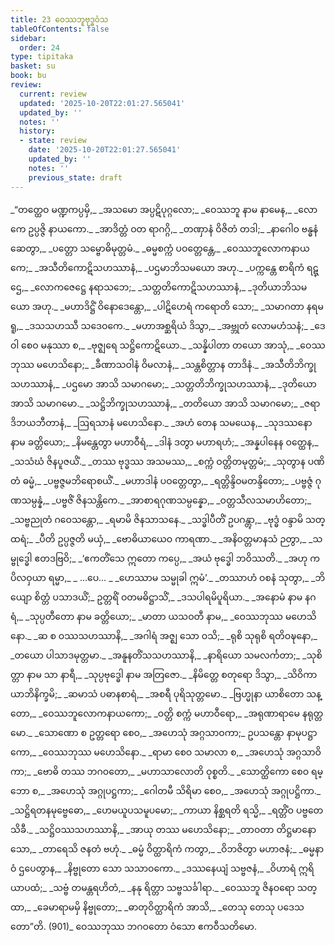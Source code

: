 ```yaml
---
title: 23 ဝေဿဘူဗုဒ္ဓဝံသ
tableOfContents: false
sidebar:
  order: 24
type: tipitaka
basket: su
book: bu
review:
  current: review
  updated: '2025-10-20T22:01:27.565041'
  updated_by: ''
  notes: ''
  history:
  - state: review
    date: '2025-10-20T22:01:27.565041'
    updated_by: ''
    notes: ''
    previous_state: draft
---
```



<DynamicBreadcrumb />


<ReviewStatus review={frontmatter.review} showDetails={true} />

<HypothesisAnnotation frontmatter={frontmatter} />

<Division number="1" book="bu" e="ch" v="21" p="368">

<Paragraph number="895" type="verses" book="bu">
_“တတ္ထေဝ မဏ္ဍကပ္ပမှိ,_  
_အသမော အပ္ပဋိပုဂ္ဂလော;_  
_ဝေဿဘူ နာမ နာမေန,_  
_လောကေ ဥပ္ပဇ္ဇိ နာယကော._  

</Paragraph>

</Division>
<Division number="2" book="bu" e="ch" v="21" p="369">

<Paragraph number="896" type="verses" book="bu">
_အာဒိတ္တံ ဝတ ရာဂဂ္ဂိ,_  
_တဏှာနံ ဝိဇိတံ တဒါ;_  
_နာဂေါဝ ဗန္ဓနံ ဆေတွာ,_  
_ပတ္တော သမ္ဗောဓိမုတ္တမံ._  

</Paragraph>

</Division>
<Division number="3" book="bu" e="ch" v="21" p="369">

<Paragraph number="897" type="verses" book="bu">
_ဓမ္မစက္ကံ ပဝတ္တေန္တေ,_  
_ဝေဿဘူလောကနာယကေ;_  
_အသီတိကောဋိသဟဿာနံ,_  
_ပဌမာဘိသမယော အဟု._  

</Paragraph>

</Division>
<Division number="4" book="bu" e="ch" v="21" p="369">

<Paragraph number="898" type="verses" book="bu">
_ပက္ကန္တေ စာရိကံ ရဋ္ဌေ,_  
_လောကဇေဋ္ဌေ နရာသဘေ;_  
_သတ္တတိကောဋိသဟဿာနံ,_  
_ဒုတိယာဘိသမယော အဟု._  

</Paragraph>

</Division>
<Division number="5" book="bu" e="ch" v="21" p="369">

<Paragraph number="899" type="verses" book="bu">
_မဟာဒိဋ္ဌိံ ဝိနောဒေန္တော,_  
_ပါဋိဟေရံ ကရောတိ သော;_  
_သမာဂတာ နရမရူ,_  
_ဒသသဟဿီ သဒေဝကေ._  

</Paragraph>

</Division>
<Division number="6" book="bu" e="ch" v="21" p="369">

<Paragraph number="900" type="verses" book="bu">
_မဟာအစ္ဆရိယံ ဒိသွာ,_  
_အဗ္ဘုတံ လောမဟံသနံ;_  
_ဒေဝါ စေဝ မနုဿာ စ,_  
_ဗုဇ္ဈရေ သဋ္ဌိကောဋိယော._  

</Paragraph>

</Division>
<Division number="7" book="bu" e="ch" v="21" p="369">

<Paragraph number="901" type="verses" book="bu">
_သန္နိပါတာ တယော အာသုံ,_  
_ဝေဿဘုဿ မဟေသိနော;_  
_ခီဏာသဝါနံ ဝိမလာနံ,_  
_သန္တစိတ္တာန တာဒိနံ._  

</Paragraph>

</Division>
<Division number="8" book="bu" e="ch" v="21" p="369">

<Paragraph number="902" type="verses" book="bu">
_အသီတိဘိက္ခုသဟဿာနံ,_  
_ပဌမော အာသိ သမာဂမော;_  
_သတ္တတိဘိက္ခုသဟဿာနံ,_  
_ဒုတိယော အာသိ သမာဂမော._  

</Paragraph>

</Division>
<Division number="9" book="bu" e="ch" v="21" p="369">

<Paragraph number="903" type="verses" book="bu">
_သဋ္ဌိဘိက္ခုသဟဿာနံ,_  
_တတိယော အာသိ သမာဂမော;_  
_ဇရာဒိဘယဘီတာနံ,_  
_ဩရသာနံ မဟေသိနော._  

</Paragraph>

</Division>
<Division number="10" book="bu" e="ch" v="21" p="369">

<Paragraph number="904" type="verses" book="bu">
_အဟံ တေန သမယေန,_  
_သုဒဿနော နာမ ခတ္တိယော;_  
_နိမန္တေတွာ မဟာဝီရံ,_  
_ဒါနံ ဒတွာ မဟာရဟံ;_  
_အန္နပါနေန ဝတ္ထေန,_  
_သသံဃံ ဇိနပူဇယိံ._  

</Paragraph>

</Division>
<Division number="11" book="bu" e="ch" v="21" p="369">

<Paragraph number="905" type="verses" book="bu">
_တဿ ဗုဒ္ဓဿ အသမဿ,_  
_စက္ကံ ဝတ္တိတမုတ္တမံ;_  
_သုတွာန ပဏိတံ ဓမ္မံ,_  
_ပဗ္ဗဇ္ဇမဘိရောစယိံ._  

</Paragraph>

</Division>
<Division number="12" book="bu" e="ch" v="21" p="369">

<Paragraph number="906" type="verses" book="bu">
_မဟာဒါနံ ပဝတ္တေတွာ,_  
_ရတ္တိန္ဒိဝမတန္ဒိတော;_  
_ပဗ္ဗဇ္ဇံ ဂုဏသမ္ပန္နံ,_  
_ပဗ္ဗဇိံ ဇိနသန္တိကေ._  

</Paragraph>

</Division>
<Division number="13" book="bu" e="ch" v="21" p="369">

<Paragraph number="907" type="verses" book="bu">
_အာစာရဂုဏသမ္ပန္နော,_  
_ဝတ္တသီလသမာဟိတော;_  
_သဗ္ဗညုတံ ဂဝေသန္တော,_  
_ရမာမိ ဇိနသာသနေ._  

</Paragraph>

</Division>
<Division number="14" book="bu" e="ch" v="21" p="369">

<Paragraph number="908" type="verses" book="bu">
_သဒ္ဓါပီတိံ ဥပဂန္တွာ,_  
_ဗုဒ္ဓံ ဝန္ဒာမိ သတ္ထရံ;_  
_ပီတိ ဥပ္ပဇ္ဇတိ မယှံ,_  
_ဗောဓိယာယေဝ ကာရဏာ._  

</Paragraph>

</Division>
<Division number="15" book="bu" e="ch" v="21" p="370">

<Paragraph number="909" type="verses" book="bu">
_အနိဝတ္တမာနသံ ဉတွာ,_  
_သမ္ဗုဒ္ဓေါ ဧတဒဗြဝိ;_  
_‘ဧကတိံသေ ဣတော ကပ္ပေ,_  
_အယံ ဗုဒ္ဓေါ ဘဝိဿတိ._  

</Paragraph>

</Division>
<Division number="16" book="bu" e="ch" v="21" p="370">

<Paragraph number="910" type="verses" book="bu">
_အဟု ကပိလဝှယာ ရမ္မာ,_  
_ …ပေ… _  
_ဟေဿာမ သမ္မုခါ ဣမံ’._  

</Paragraph>

</Division>
<Division number="17" book="bu" e="ch" v="21" p="370">

<Paragraph number="911" type="verses" book="bu">
_တဿာဟံ ဝစနံ သုတွာ,_  
_ဘိယျော စိတ္တံ ပသာဒယိံ;_  
ဥတ္တရိံ ဝတမဓိဋ္ဌာသိံ,_  
_ဒသပါရမိပူရိယာ._  

</Paragraph>

</Division>
<Division number="18" book="bu" e="ch" v="21" p="370">

<Paragraph number="912" type="verses" book="bu">
_အနောမံ နာမ နဂရံ,_  
_သုပ္ပတီတော နာမ ခတ္တိယော;_  
_မာတာ ယသဝတီ နာမ,_  
_ဝေဿဘုဿ မဟေသိနော._  

</Paragraph>

</Division>
<Division number="19" book="bu" e="ch" v="21" p="370">

<Paragraph number="913" type="verses" book="bu">
_ဆ စ ဝဿသဟဿာနိ,_  
_အဂါရံ အဇ္ဈ သော ဝသိ;_  
_ရုစိ သုရုစိ ရတိဝဍ္ဎနော,_  
_တယော ပါသာဒမုတ္တမာ._  

</Paragraph>

</Division>
<Division number="20" book="bu" e="ch" v="21" p="370">

<Paragraph number="914" type="verses" book="bu">
_အနူနတိံသသဟဿာနိ,_  
_နာရိယော သမလင်္ကတာ;_  
_သုစိတ္တာ နာမ သာ နာရီ,_  
_သုပ္ပဗုဒ္ဓေါ နာမ အတြဇော._  

</Paragraph>

</Division>
<Division number="21" book="bu" e="ch" v="21" p="370">

<Paragraph number="915" type="verses" book="bu">
_နိမိတ္တေ စတုရော ဒိသွာ,_  
_သိဝိကာယာဘိနိက္ခမိ;_  
_ဆမာသံ ပဓာနစာရံ,_  
_အစရီ ပုရိသုတ္တမော._  

</Paragraph>

</Division>
<Division number="22" book="bu" e="ch" v="21" p="370">

<Paragraph number="916" type="verses" book="bu">
_ဗြဟ္မုနာ ယာစိတော သန္တော,_  
_ဝေဿဘူလောကနာယကော;_  
_ဝတ္တိ စက္ကံ မဟာဝီရော,_  
_အရုဏာရာမေ နရုတ္တမော._  

</Paragraph>

</Division>
<Division number="23" book="bu" e="ch" v="21" p="370">

<Paragraph number="917" type="verses" book="bu">
_သောဏော စ ဥတ္တရော စေဝ,_  
_အဟေသုံ အဂ္ဂသာဝကာ;_  
ဥပသန္တော နာမုပဋ္ဌာကော,_  
_ဝေဿဘုဿ မဟေသိနော._  

</Paragraph>

</Division>
<Division number="24" book="bu" e="ch" v="21" p="370">

<Paragraph number="918" type="verses" book="bu">
_ရာမာ စေဝ သမာလာ စ,_  
_အဟေသုံ အဂ္ဂသာဝိကာ;_  
_ဗောဓိ တဿ ဘဂဝတော,_  
_မဟာသာလောတိ ဝုစ္စတိ._  

</Paragraph>

</Division>
<Division number="25" book="bu" e="ch" v="21" p="370">

<Paragraph number="919" type="verses" book="bu">
_သောတ္ထိကော စေဝ ရမ္ဘော စ,_  
_အဟေသုံ အဂ္ဂုပဋ္ဌကာ;_  
_ဂေါတမီ သိရိမာ စေဝ,_  
_အဟေသုံ အဂ္ဂုပဋ္ဌိကာ._  

</Paragraph>

</Division>
<Division number="26" book="bu" e="ch" v="21" p="370">

<Paragraph number="920" type="verses" book="bu">
_သဋ္ဌိရတနမုဗ္ဗေဓော,_  
_ဟေမယူပသမူပမော;_  
_ကာယာ နိစ္ဆရတိ ရသ္မိ,_  
_ရတ္တိံဝ ပဗ္ဗတေ သိခီ._  

</Paragraph>

</Division>
<Division number="27" book="bu" e="ch" v="21" p="370">

<Paragraph number="921" type="verses" book="bu">
_သဋ္ဌိဝဿသဟဿာနိ,_  
_အာယု တဿ မဟေသိနော;_  
_တာဝတာ တိဋ္ဌမာနော သော,_  
_တာရေသိ ဇနတံ ဗဟုံ._  

</Paragraph>

</Division>
<Division number="28" book="bu" e="ch" v="21" p="371">

<Paragraph number="922" type="verses" book="bu">
_ဓမ္မံ ဝိတ္ထာရိကံ ကတွာ,_  
_ဝိဘဇိတွာ မဟာဇနံ;_  
_ဓမ္မနာဝံ ဌပေတွာန,_  
_နိဗ္ဗုတော သော သသာဝကော._  

</Paragraph>

</Division>
<Division number="29" book="bu" e="ch" v="21" p="371">

<Paragraph number="923" type="verses" book="bu">
_ဒဿနေယျံ သဗ္ဗဇနံ,_  
_ဝိဟာရံ ဣရိယာပထံ;_  
_သဗ္ဗံ တမန္တရဟိတံ,_  
_နနု ရိတ္တာ သဗ္ဗသင်္ခါရာ._  

</Paragraph>

</Division>
<Division number="30" book="bu" e="ch" v="21" p="371">

<Paragraph number="924" type="verses" book="bu">
_ဝေဿဘူ ဇိနဝရော သတ္ထာ,_  
_ခေမာရာမမှိ နိဗ္ဗုတော;_  
_ဓာတုဝိတ္ထာရိကံ အာသိ,_  
_တေသု တေသု ပဒေသတော”တိ. (901)_  


</Paragraph>
</Division>

<Paragraph number="925" type="center" book="bu">
ဝေဿဘုဿ ဘဂဝတော ဝံသော ဧကဝီသတိမော.
</Paragraph>